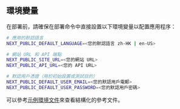 ## 環境變量

在部署前，請確保在部署命令中直接設置以下環境變量以配置應用程序：

```bash
# 應用的默認語言
NEXT_PUBLIC_DEFAULT_LANGUAGE=<您的默認語言 zh-HK | en-US>

# 網站 URL 和 API 端點
NEXT_PUBLIC_SITE_URL=<您的網站 URL>
NEXT_PUBLIC_API_URL=<您的 API URL>

# 默認用戶憑證（用於初始設置或測試目的）
NEXT_PUBLIC_DEFAULT_USER_EMAIL=<您的默認用戶電郵>
NEXT_PUBLIC_DEFAULT_USER_PASSWORD=<您的默認用戶密碼>
```

可以參考[示例環境文件](https://github.com/perfect-panel/ppanel-web/blob/main/apps/admin/.env.template)來查看結構化的參考文件。


<Giscus />
